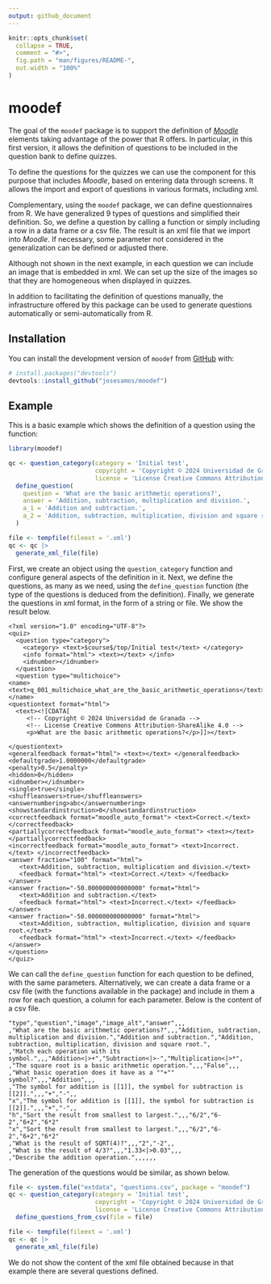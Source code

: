 ```yaml
---
output: github_document
---
```


<!-- README.md is generated from README.Rmd. Please edit that file -->

```r
knitr::opts_chunk$set(
  collapse = TRUE,
  comment = "#>",
  fig.path = "man/figures/README-",
  out.width = "100%"
)
```

# moodef

<!-- badges: start -->
<!-- badges: end -->

The goal of the `moodef` package is to support the definition of [*Moodle*](https://moodle.org/) elements taking advantage of the power that R offers. In particular, in this first version, it allows the definition of questions to be included in the question bank to define quizzes.

To define the questions for the quizzes we can use the component for this purpose that includes *Moodle*, based on entering data through screens. It allows the import and export of questions in various formats, including xml.

Complementary, using the `moodef` package, we can define questionnaires from R. We have generalized 9 types of questions and simplified their definition. So, we define a question by calling a function or simply including a row in a data frame or a csv file. The result is an xml file that we import into *Moodle*. If necessary, some parameter not considered in the generalization can be defined or adjusted there.

Although not shown in the next example, in each question we can include an image that is embedded in xml. We can set up the size of the images so that they are homogeneous when displayed in quizzes.

In addition to facilitating the definition of questions manually, the infrastructure offered by this package can be used to generate questions automatically or semi-automatically from R.

## Installation

You can install the development version of `moodef` from [GitHub](https://github.com/) with:

``` r
# install.packages("devtools")
devtools::install_github("josesamos/moodef")
```

## Example

This is a basic example which shows the definition of a question using the function:

```r
library(moodef)

qc <- question_category(category = 'Initial test',
                        copyright = 'Copyright © 2024 Universidad de Granada',
                        license = 'License Creative Commons Attribution-ShareAlike 4.0') |>
  define_question(
    question = 'What are the basic arithmetic operations?',
    answer = 'Addition, subtraction, multiplication and division.',
    a_1 = 'Addition and subtraction.',
    a_2 = 'Addition, subtraction, multiplication, division and square root.'
  )

file <- tempfile(fileext = '.xml')
qc <- qc |>
  generate_xml_file(file)
```

First, we create an object using the `question_category` function and configure general aspects of the definition in it. Next, we define the questions, as many as we need, using the `define_question` function (the type of the questions is deduced from the definition). Finally, we generate the questions in xml format, in the form of a string or file. We show the result below.

````verbatim
<?xml version="1.0" encoding="UTF-8"?>
<quiz>
  <question type="category">
    <category> <text>$course$/top/Initial test</text> </category>
    <info format="html"> <text></text> </info>
    <idnumber></idnumber>
  </question>
  <question type="multichoice">
<name> <text>q_001_multichoice_what_are_the_basic_arithmetic_operations</text> </name>
<questiontext format="html">
  <text><![CDATA[
     <!-- Copyright © 2024 Universidad de Granada -->
     <!-- License Creative Commons Attribution-ShareAlike 4.0 -->
     <p>What are the basic arithmetic operations?</p>]]></text>
     
</questiontext>
<generalfeedback format="html"> <text></text> </generalfeedback>
<defaultgrade>1.0000000</defaultgrade>
<penalty>0.5</penalty>
<hidden>0</hidden>
<idnumber></idnumber>
<single>true</single>
<shuffleanswers>true</shuffleanswers>
<answernumbering>abc</answernumbering>
<showstandardinstruction>0</showstandardinstruction>
<correctfeedback format="moodle_auto_format"> <text>Correct.</text> </correctfeedback>
<partiallycorrectfeedback format="moodle_auto_format"> <text></text> </partiallycorrectfeedback>
<incorrectfeedback format="moodle_auto_format"> <text>Incorrect.</text> </incorrectfeedback>
<answer fraction="100" format="html">
   <text>Addition, subtraction, multiplication and division.</text>
   <feedback format="html"> <text>Correct.</text> </feedback>
</answer>
<answer fraction="-50.000000000000000" format="html">
   <text>Addition and subtraction.</text>
   <feedback format="html"> <text>Incorrect.</text> </feedback>
</answer>
<answer fraction="-50.000000000000000" format="html">
   <text>Addition, subtraction, multiplication, division and square root.</text>
   <feedback format="html"> <text>Incorrect.</text> </feedback>
</answer>
</question>
</quiz>
````

We can call the `define_question` function for each question to be defined, with the same parameters. Alternatively, we can create a data frame or a csv file (with the functions available in the package) and include in them a row for each question, a column for each parameter. Below is the content of a csv file.

````verbatim
"type","question","image","image_alt","answer",,,
,"What are the basic arithmetic operations?",,,"Addition, subtraction, multiplication and division.","Addition and subtraction.","Addition, subtraction, multiplication, division and square root.",
,"Match each operation with its symbol.",,,"Addition<|>+","Subtraction<|>-","Multiplication<|>*",
,"The square root is a basic arithmetic operation.",,,"False",,,
,"What basic operation does it have as a ""+"" symbol?",,,"Addition",,,
,"The symbol for addition is [[1]], the symbol for subtraction is [[2]].",,,"+","-",,
"x","The symbol for addition is [[1]], the symbol for subtraction is [[2]].",,,"+","-",,
"h","Sort the result from smallest to largest.",,,"6/2","6-2","6+2","6*2"
"x","Sort the result from smallest to largest.",,,"6/2","6-2","6+2","6*2"
,"What is the result of SQRT(4)?",,,"2","-2",,
,"What is the result of 4/3?",,,"1.33<|>0.03",,,
,"Describe the addition operation.",,,,,,
````

The generation of the questions would be similar, as shown below.

```r
file <- system.file("extdata", "questions.csv", package = "moodef")
qc <- question_category(category = 'Initial test',
                        copyright = 'Copyright © 2024 Universidad de Granada',
                        license = 'License Creative Commons Attribution-ShareAlike 4.0') |>
  define_questions_from_csv(file = file)

file <- tempfile(fileext = '.xml')
qc <- qc |>
  generate_xml_file(file)
```

We do not show the content of the xml file obtained because in that example there are several questions defined.
